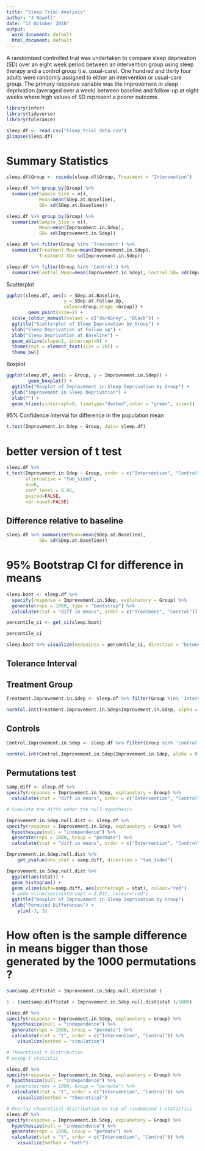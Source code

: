 ```yaml
---
title: "Sleep Trial Analysis"
author: "J Newell"
date: "17 October 2018"
output:
  word_document: default
  html_document: default
---
```


A randomised controlled trial was undertaken to compare sleep deprivation (SD) over an eight week period between an intervention group using sleep therapy and a control group (i.e. usual-care). One hundred and thirty four adults were randomly assigned to either an intervention or usual-care group. The primary response variable was the improvement in sleep deprivation (averaged over a week) between baseline and follow-up at eight weeks where high values of SD represent a poorer outcome. 


```r
library(infer)
library(tidyverse)
library(tolerance)
```



```r

sleep.df <- read.csv("Sleep_trial_data.csv")
glimpse(sleep.df)
```

# Summary Statistics

```r

sleep.df$Group <- recode(sleep.df$Group, Treatment = "Intervention") 


```

```r

sleep.df %>% group_by(Group) %>% 
  summarize(Sample_Size = n(),
            Mean=mean(SDep.at.Baseline), 
            SD= sd(SDep.at.Baseline))

```

```r

sleep.df %>% group_by(Group) %>% 
  summarize(Sample_Size = n(),
            Mean=mean(Improvement.in.Sdep), 
            SD= sd(Improvement.in.Sdep))

```

```r

sleep.df %>% filter(Group %in% 'Treatment') %>% 
  summarize(Treatment.Mean=mean(Improvement.in.Sdep), 
            Treatment.SD= sd(Improvement.in.Sdep))

```

```r

sleep.df %>% filter(Group %in% 'Control') %>% 
  summarize(Control.Mean=mean(Improvement.in.Sdep), Control.SD= sd(Improvement.in.Sdep))

```

Scatterplot

```r
ggplot(sleep.df, aes(x = SDep.at.Baseline, 
                     y = SDep.at.Follow.Up,
                     colour=Group,shape =Group)) +
        geom_point(size=2) + 
  scale_colour_manual(values = c("darkGrey", "Black")) +
  ggtitle("Scatterplot of Sleep Deprivation by Group") +
  ylab("Sleep Deprivation at Follow up") +
  xlab("Sleep Deprivation at Baseline") +
  geom_abline(slope=1, intercept=0) +
  theme(text = element_text(size = 20)) +
  theme_bw()

```


Boxplot

```r
ggplot(sleep.df, aes(x = Group, y = Improvement.in.Sdep)) +
        geom_boxplot() + 
  ggtitle("Boxplot of Improvement in Sleep Deprivation by Group") +
  ylab("Improvement in Sleep Deprivation") +
  xlab("") +
  geom_hline(yintercept=0, linetype="dashed",color = "green", size=1)

```

95% Confidence Interval for difference in the population mean

```r

t.test(Improvement.in.Sdep ~ Group, data= sleep.df)

```


# better version of t test

```r

sleep.df %>%
t_test(Improvement.in.Sdep ~ Group, order = c("Intervention", "Control"), 
       alternative = "two_sided",
       mu=0,
       conf_level = 0.95,
       paired=FALSE,
       var.equal=FALSE)

```




## Difference relative to baseline

```r

sleep.df %>% summarize(Mean=mean(SDep.at.Baseline), 
            SD= sd(SDep.at.Baseline))

```


# 95% Bootstrap CI for difference in means


```r

sleep.boot <- sleep.df %>%
  specify(response = Improvement.in.Sdep, explanatory = Group) %>%
  generate(reps = 1000, type = "bootstrap") %>%
  calculate(stat = "diff in means", order = c("Treatment", "Control"))

percentile_ci <- get_ci(sleep.boot)

percentile_ci

```



```r


sleep.boot %>% visualize(endpoints = percentile_ci, direction = "between")

```


## Tolerance Interval


##  Treatment Group

```r

Treatment.Improvement.in.Sdep <- sleep.df %>% filter(Group %in% 'Intervention') %>% select(Improvement.in.Sdep) %>% as.data.frame()

normtol.int(Treatment.Improvement.in.Sdep$Improvement.in.Sdep, alpha = 0.05, P = 0.95, side = 2)

```

## Controls

```r

Control.Improvement.in.Sdep <- sleep.df %>% filter(Group %in% 'Control') %>% select(Improvement.in.Sdep) %>% as.data.frame()

normtol.int(Control.Improvement.in.Sdep$Improvement.in.Sdep, alpha = 0.05, P = 0.95, side = 2)
```


## Permutations test

```r


samp.diff <- sleep.df %>%
specify(response = Improvement.in.Sdep, explanatory = Group) %>%
  calculate(stat = "diff in means", order = c("Intervention", "Control"))

# Simulate the diffs under the null hypothesis

Improvement.in.Sdep.null.dist <- sleep.df %>%
specify(response = Improvement.in.Sdep, explanatory = Group) %>%
  hypothesize(null = "independence") %>%
  generate(reps = 1000, Group = "permute") %>%
  calculate(stat = "diff in means", order = c("Intervention", "Control"))

Improvement.in.Sdep.null.dist %>% 
    get_pvalue(obs_stat = samp.diff, direction = "two_sided")


```

```r

Improvement.in.Sdep.null.dist %>% 
  ggplot(aes(stat)) + 
  geom_histogram() +
  geom_vline(data=samp.diff, aes(xintercept = stat), colour="red")
  # geom_vline(aes(xintercept = 2.83), colour="red")
  ggtitle("Boxplot of Improvement in Sleep Deprivation by Group")
  xlab("Permuted Differences") +
    ylim(-3, 3)


```

# How often is the sample difference in means bigger than those generated by the 1000 permutations ?

```r

sum(samp.diff$stat > Improvement.in.Sdep.null.dist$stat )

```

```r

1 - (sum(samp.diff$stat > Improvement.in.Sdep.null.dist$stat )/1000)

```



```r

sleep.df %>%
specify(response = Improvement.in.Sdep, explanatory = Group) %>%
  hypothesize(null = "independence") %>%
  generate(reps = 1000, Group = "permute") %>%
  calculate(stat = "t", order = c("Intervention", "Control")) %>%
    visualize(method = "simulation") 

# Theoretical t distribution
# using t statistic

sleep.df %>%
specify(response = Improvement.in.Sdep, explanatory = Group) %>%
  hypothesize(null = "independence") %>%
#  generate(reps = 1000, Group = "permute") %>%
  calculate(stat = "t", order = c("Intervention", "Control")) %>%
    visualize(method = "theoretical")

# Overlay theoretical distribution on top of randomized t-statistics
sleep.df %>%
specify(response = Improvement.in.Sdep, explanatory = Group) %>%
  hypothesize(null = "independence") %>%
  generate(reps = 1000, Group = "permute") %>%
  calculate(stat = "t", order = c("Intervention", "Control")) %>%
    visualize(method = "both")


```
